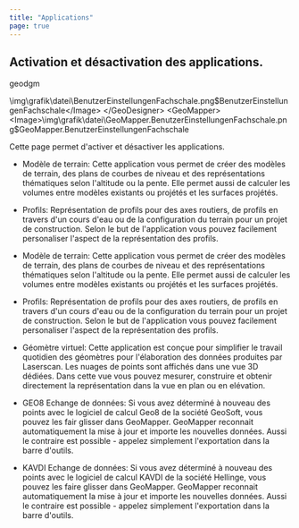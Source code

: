 ```yaml
---
title: "Applications"
page: true
---
```

## Activation et d&#233;sactivation des applications.
<GeoDesigner> <Placeholder>geodgm</Placeholder> 

<Image>\img\grafik\datei\BenutzerEinstellungenFachschale.png$BenutzerEinstellungenFachschale</Image>
</GeoDesigner>
<GeoMapper>
<Image>\img\grafik\datei\GeoMapper.BenutzerEinstellungenFachschale.png$GeoMapper.BenutzerEinstellungenFachschale</Image>
</GeoMapper>


Cette page permet d&#39;activer et d&#233;sactiver les applications.
<GeoDesigner>

- <Bold> Mod&#232;le de terrain: </Bold>  Cette application vous permet de cr&#233;er des mod&#232;les de terrain, des plans de courbes de niveau et des repr&#233;sentations th&#233;matiques selon l&#39;altitude ou la pente. Elle permet aussi de calculer les volumes entre mod&#232;les existants ou proj&#233;t&#233;s et les surfaces proj&#233;t&#233;s.


- <Bold> Profils: </Bold>  Repr&#233;sentation de profils pour des axes routiers, de profils en travers d&#39;un cours d&#39;eau ou de la configuration du terrain pour un projet de construction. Selon le but de l&#39;application vous pouvez facilement personaliser l&#39;aspect de la repr&#233;sentation des profils.





</GeoDesigner>
 <GeoMapper>

- <Bold> Mod&#232;le de terrain: </Bold>  Cette application vous permet de cr&#233;er des mod&#232;les de terrain, des plans de courbes de niveau et des repr&#233;sentations th&#233;matiques selon l&#39;altitude ou la pente. Elle permet aussi de calculer les volumes entre mod&#232;les existants ou proj&#233;t&#233;s et les surfaces proj&#233;t&#233;s.


- <Bold> Profils: </Bold>  Repr&#233;sentation de profils pour des axes routiers, de profils en travers d&#39;un cours d&#39;eau ou de la configuration du terrain pour un projet de construction. Selon le but de l&#39;application vous pouvez facilement personaliser l&#39;aspect de la repr&#233;sentation des profils.


- <Bold> G&#233;om&#232;tre virtuel: </Bold>  Cette application est con&#231;ue pour simplifier le travail quotidien des g&#233;om&#232;tres pour l&#39;&#233;laboration des donn&#233;es produites par Laserscan. Les nuages de points sont affich&#233;s dans une vue 3D d&#233;di&#233;es. Dans cette vue vous pouvez mesurer, construire et obtenir directement la repr&#233;sentation dans la vue en plan ou en el&#233;vation.


- <Bold> GEO8 Echange de donn&#233;es: </Bold>  Si vous avez d&#233;termin&#233; &#224; nouveau des points avec le logiciel de calcul Geo8 de la soci&#233;t&#233; GeoSoft, vous pouvez les fair glisser dans GeoMapper. GeoMapper reconnait automatiquement la mise &#224; jour et importe les nouvelles donn&#233;es. Aussi le contraire est possible - appelez simplement l&#39;exportation dans la barre d&#39;outils.


- <Bold> KAVDI Echange de donn&#233;es: </Bold>  Si vous avez d&#233;termin&#233; &#224; nouveau des points avec le logiciel de calcul KAVDI de la soci&#233;t&#233; Hellinge, vous pouvez les faire glisser dans GeoMapper. GeoMapper reconnait automatiquement la mise &#224; jour et importe les nouvelles donn&#233;es. Aussi le contraire est possible - appelez simplement l&#39;exportation dans la barre d&#39;outils.





</GeoMapper>
   